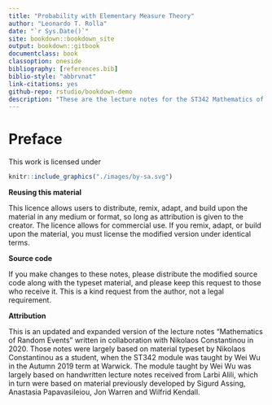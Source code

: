 ```yaml
--- 
title: "Probability with Elementary Measure Theory"
author: "Leonardo T. Rolla"
date: "`r Sys.Date()`"
site: bookdown::bookdown_site
output: bookdown::gitbook
documentclass: book
classoption: oneside
bibliography: [references.bib]
biblio-style: "abbrvnat"
link-citations: yes
github-repo: rstudio/bookdown-demo
description: "These are the lecture notes for the ST342 Mathematics of Random Events module taught at the University of Warwick in the academic year of 2021/2022."
---
```


# Preface {-}


This work is licensed under

```r
knitr::include_graphics("./images/by-sa.svg")
```

**Reusing this material**

This licence allows users to distribute, remix, adapt, and build upon
the material in any medium or format, so long as attribution is given to
the creator. The licence allows for commercial use. If you remix, adapt,
or build upon the material, you must license the modified version under
identical terms.

**Source code**

If you make changes to these notes, please distribute the modified
source code along with the typeset material, and please keep this
request to those who receive it. This is a kind request from the author,
not a legal requirement.

**Attribution**

This is an updated and expanded version of the lecture notes
"Mathematics of Random Events" written in collaboration with Nikolaos
Constantinou in 2020. Those notes were largely based on material typeset
by Nikolaos Constantinou as a student, when the ST342 module was taught
by Wei Wu in the Autumn 2019 term at Warwick. The module taught by Wei
Wu was largely based on handwritten lecture notes received from Larbi
Alili, which in turn were based on material previously developed by
Sigurd Assing, Anastasia Papavasileiou, Jon Warren and Wilfrid Kendall.




